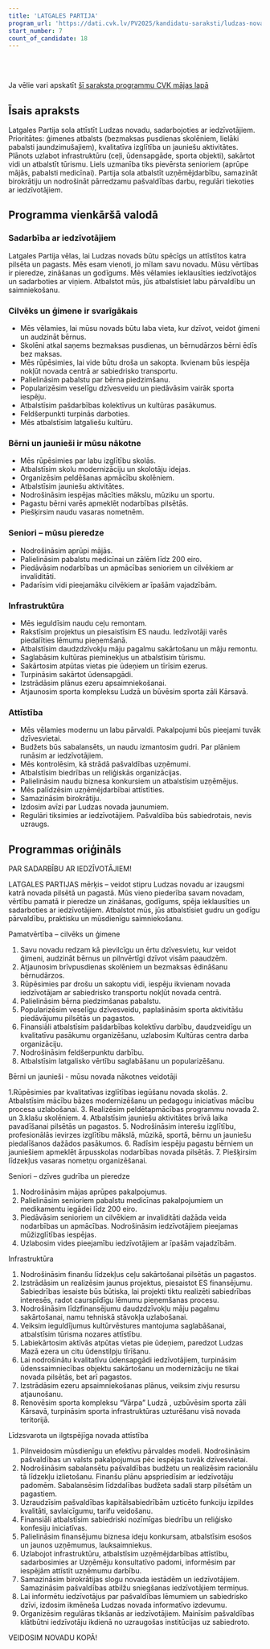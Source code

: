 ```yaml
---
title: 'LATGALES PARTIJA'
program_url: 'https://dati.cvk.lv/PV2025/kandidatu-saraksti/ludzas-novads/latgales-partija'
start_number: 7
count_of_candidate: 18
---
```



<Badge text="Ģimenes atbalsts" variant="note" size="small" /> <Badge text="Izglītības kvalitāte" variant="note" size="small" /> <Badge text="Infrastruktūras uzlabošana" variant="note" size="small" /> <Badge text="Senioru aprūpe" variant="note" size="small" /> <Badge text="Uzņēmējdarbības atbalsts" variant="note" size="small" />

<br/><br/> 

<Card title='Šis ir mākslīga intelekta ģenerēts apraksts' icon='starlight'>
    Ja vēlie vari apskatīt <a href={frontmatter.program_url} target='_blank'>šī saraksta programmu CVK mājas lapā</a>
    </Card>

## Īsais apraksts

Latgales Partija sola attīstīt Ludzas novadu, sadarbojoties ar iedzīvotājiem. Prioritātes: ģimenes atbalsts (bezmaksas pusdienas skolēniem, lielāki pabalsti jaundzimušajiem), kvalitatīva izglītība un jauniešu aktivitātes. Plānots uzlabot infrastruktūru (ceļi, ūdensapgāde, sporta objekti), sakārtot vidi un atbalstīt tūrismu. Liels uzmanība tiks pievērsta senioriem (aprūpe mājās, pabalsti medicīnai). Partija sola atbalstīt uzņēmējdarbību, samazināt birokrātiju un nodrošināt pārredzamu pašvaldības darbu, regulāri tiekoties ar iedzīvotājiem.

## Programma vienkāršā valodā

### Sadarbība ar iedzīvotājiem

Latgales Partija vēlas, lai Ludzas novads būtu spēcīgs un attīstītos katra pilsēta un pagasts.
Mēs esam vienoti, jo mīlam savu novadu. Mūsu vērtības ir pieredze, zināšanas un godīgums. Mēs vēlamies ieklausīties iedzīvotājos un sadarboties ar viņiem. Atbalstot mūs, jūs atbalstīsiet labu pārvaldību un saimniekošanu.

### Cilvēks un ģimene ir svarīgākais

*   Mēs vēlamies, lai mūsu novads būtu laba vieta, kur dzīvot, veidot ģimeni un audzināt bērnus.
*   Skolēni atkal saņems bezmaksas pusdienas, un bērnudārzos bērni ēdīs bez maksas.
*   Mēs rūpēsimies, lai vide būtu droša un sakopta. Ikvienam būs iespēja nokļūt novada centrā ar sabiedrisko transportu.
*   Palielināsim pabalstu par bērna piedzimšanu.
*   Popularizēsim veselīgu dzīvesveidu un piedāvāsim vairāk sporta iespēju.
*   Atbalstīsim pašdarbības kolektīvus un kultūras pasākumus.
*   Feldšerpunkti turpinās darboties.
*   Mēs atbalstīsim latgaliešu kultūru.

### Bērni un jaunieši ir mūsu nākotne

*   Mēs rūpēsimies par labu izglītību skolās.
*   Atbalstīsim skolu modernizāciju un skolotāju idejas.
*   Organizēsim peldēšanas apmācību skolēniem.
*   Atbalstīsim jauniešu aktivitātes.
*   Nodrošināsim iespējas mācīties mākslu, mūziku un sportu.
*   Pagastu bērni varēs apmeklēt nodarbības pilsētās.
*   Piešķirsim naudu vasaras nometnēm.

### Seniori – mūsu pieredze

*   Nodrošināsim aprūpi mājās.
*   Palielināsim pabalstu medicīnai un zālēm līdz 200 eiro.
*   Piedāvāsim nodarbības un apmācības senioriem un cilvēkiem ar invaliditāti.
*   Padarīsim vidi pieejamāku cilvēkiem ar īpašām vajadzībām.

### Infrastruktūra

*   Mēs ieguldīsim naudu ceļu remontam.
*   Rakstīsim projektus un piesaistīsim ES naudu. Iedzīvotāji varēs piedalīties lēmumu pieņemšanā.
*   Atbalstīsim daudzdzīvokļu māju pagalmu sakārtošanu un māju remontu.
*   Saglabāsim kultūras pieminekļus un atbalstīsim tūrismu.
*   Sakārtosim atpūtas vietas pie ūdeņiem un tīrīsim ezerus.
*   Turpināsim sakārtot ūdensapgādi.
*   Izstrādāsim plānus ezeru apsaimniekošanai.
*   Atjaunosim sporta kompleksu Ludzā un būvēsim sporta zāli Kārsavā.

### Attīstība

*   Mēs vēlamies modernu un labu pārvaldi. Pakalpojumi būs pieejami tuvāk dzīvesvietai.
*   Budžets būs sabalansēts, un naudu izmantosim gudri. Par plāniem runāsim ar iedzīvotājiem.
*   Mēs kontrolēsim, kā strādā pašvaldības uzņēmumi.
*   Atbalstīsim biedrības un reliģiskās organizācijas.
*   Palielināsim naudu biznesa konkursiem un atbalstīsim uzņēmējus.
*   Mēs palīdzēsim uzņēmējdarbībai attīstīties.
*   Samazināsim birokrātiju.
*   Izdosim avīzi par Ludzas novada jaunumiem.
*   Regulāri tiksimies ar iedzīvotājiem. Pašvaldība būs sabiedrotais, nevis uzraugs.

## Programmas oriģināls

PAR SADARBĪBU AR IEDZĪVOTĀJIEM!

LATGALES PARTIJAS mērķis – veidot stipru Ludzas novadu ar izaugsmi katrā novada pilsētā un pagastā.
Mūs vieno piederība savam novadam, vērtību pamatā ir pieredze un zināšanas, godīgums, spēja ieklausīties un sadarboties ar iedzīvotājiem. Atbalstot mūs, jūs atbalstīsiet gudru un godīgu pārvaldību, praktisku un mūsdienīgu saimniekošanu.

Pamatvērtība – cilvēks un ģimene

1. Savu novadu redzam kā pievilcīgu un ērtu dzīvesvietu, kur veidot ģimeni, audzināt bērnus un pilnvērtīgi dzīvot visām paaudzēm.
2. Atjaunosim brīvpusdienas skolēniem un bezmaksas ēdināšanu bērnudārzos.
3. Rūpēsimies par drošu un sakoptu vidi, iespēju ikvienam novada iedzīvotājam ar sabiedrisko transportu nokļūt novada centrā.
4. Palielināsim bērna piedzimšanas pabalstu.
5. Popularizēsim veselīgu dzīvesveidu, paplašināsim sporta aktivitāšu piedāvājumu pilsētās un pagastos.
6. Finansiāli atbalstīsim pašdarbības kolektīvu darbību, daudzveidīgu un kvalitatīvu pasākumu organizēšanu, uzlabosim Kultūras centra darba organizāciju.
7. Nodrošināsim feldšerpunktu darbību.
8. Atbalstīsim latgalisko vērtību saglabāšanu un popularizēšanu.

Bērni un jaunieši - mūsu novada nākotnes veidotāji

1.Rūpēsimies par kvalitatīvas izglītības iegūšanu novada skolās.
2. Atbalstīsim mācību bāzes modernizēšanu un pedagogu iniciatīvas mācību procesa uzlabošanai.
3. Realizēsim peldētapmācības programmu novada 2. un 3.klašu skolēniem.
4. Atbalstīsim jauniešu aktivitātes brīvā laika pavadīšanai pilsētās un pagastos.
5. Nodrošināsim interešu izglītību, profesionālās ievirzes izglītību mākslā, mūzikā, sportā, bērnu un jauniešu piedalīšanos dažādos pasākumos.
6. Radīsim iespēju pagastu bērniem un jauniešiem apmeklēt ārpusskolas nodarbības novada pilsētās.
7. Piešķirsim līdzekļus vasaras nometņu organizēšanai.

Seniori – dzīves gudrība un pieredze

1. Nodrošināsim mājas aprūpes pakalpojumus.
2. Palielināsim senioriem pabalstu medicīnas pakalpojumiem un medikamentu iegādei līdz 200 eiro.
3. Piedāvāsim senioriem un cilvēkiem ar invaliditāti dažāda veida nodarbības un apmācības. Nodrošināsim iedzīvotājiem pieejamas mūžizglītības iespējas.
4. Uzlabosim vides pieejamību iedzīvotājiem ar īpašām vajadzībām.

Infrastruktūra

1. Nodrošināsim finanšu līdzekļus ceļu sakārtošanai pilsētās un pagastos.
2. Izstrādāsim un realizēsim jaunus projektus, piesaistot ES finansējumu. Sabiedrības iesaiste būs būtiska, lai projekti tiktu realizēti sabiedrības interesēs, radot caurspīdīgu lēmumu pieņemšanas procesu.
3. Nodrošināsim līdzfinansējumu daudzdzīvokļu māju pagalmu sakārtošanai, namu tehniskā stāvokļa uzlabošanai.
4. Veiksim ieguldījumus kultūrvēstures mantojuma saglabāšanai, atbalstīsim tūrisma nozares attīstību.
5. Labiekārtosim aktīvās atpūtas vietas pie ūdeņiem, paredzot Ludzas Mazā ezera un citu ūdenstilpju tīrīšanu.
6. Lai nodrošinātu kvalitatīvu ūdensapgādi iedzīvotājiem, turpināsim ūdenssaimniecības objektu sakārtošanu un modernizāciju ne tikai novada pilsētās, bet arī pagastos.
7. Izstrādāsim ezeru apsaimniekošanas plānus, veiksim zivju resursu atjaunošanu.
8. Renovēsim sporta kompleksu “Vārpa” Ludzā , uzbūvēsim sporta zāli Kārsavā, turpināsim sporta infrastruktūras uzturēšanu visā novada teritorijā.

Līdzsvarota un ilgtspējīga novada attīstība

1. Pilnveidosim mūsdienīgu un efektīvu pārvaldes modeli. Nodrošināsim pašvaldības un valsts pakalpojumus pēc iespējas tuvāk dzīvesvietai.
2. Nodrošināsim sabalansētu pašvaldības budžetu un realizēsim racionālu tā līdzekļu izlietošanu. Finanšu plānu apspriedīsim ar iedzīvotāju padomēm. Sabalansēsim līdzdalības budžeta sadali starp pilsētām un pagastiem.
3. Uzraudzīsim pašvaldības kapitālsabiedrībām uzticēto funkciju izpildes kvalitāti, savlaicīgumu, tarifu veidošanu.
4. Finansiāli atbalstīsim sabiedriski nozīmīgas biedrību un reliģisko konfesiju iniciatīvas.
5. Palielināsim finansējumu biznesa ideju konkursam, atbalstīsim esošos un jaunos uzņēmumus, lauksaimniekus.
6. Uzlabojot infrastruktūru, atbalstīsim uzņēmējdarbības attīstību, sadarbosimies ar Uzņēmēju konsultatīvo padomi, informēsim par iespējām attīstīt uzņēmumu darbību.
7. Samazināsim birokrātijas slogu novada iestādēm un iedzīvotājiem. Samazināsim pašvaldības atbilžu sniegšanas iedzīvotājiem termiņus.
8. Lai informētu iedzīvotājus par pašvaldības lēmumiem un sabiedrisko dzīvi, izdosim ikmēneša Ludzas novada informatīvo izdevumu.
9. Organizēsim regulāras tikšanās ar iedzīvotājiem. Mainīsim pašvaldības klātbūtni iedzīvotāju ikdienā no uzraugošas institūcijas uz sabiedroto.


VEIDOSIM NOVADU KOPĀ!
